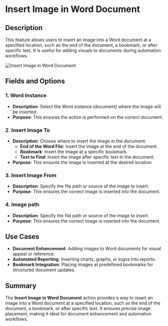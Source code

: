 # Insert Image in Word Document  

## Description
This feature allows users to insert an image into a Word document at a specified location, such as the end of the document, a bookmark, or after specific text. It is useful for adding visuals to documents during automation workflows.  

![Insert Image in Word Document](../../../assets/word/insert-image-in-word-document.png)  

## Fields and Options  

### 1. Word Instance
- **Description**: Select the Word instance (document) where the image will be inserted.  
- **Purpose**: This ensures the action is performed on the correct document.  

### 2. Insert Image To
- **Description**: Choose where to insert the image in the document:  
  - **End of the Word File**: Insert the image at the end of the document.  
  - **Bookmark**: Insert the image at a specific bookmark.  
  - **Text to Find**: Insert the image after specific text in the document.  
- **Purpose**: This ensures the image is inserted at the desired location.  

### 3. Insert Image From
- **Description**: Specify the file path or source of the image to insert.  
- **Purpose**: This ensures the correct image is inserted into the document.  

### 4. Image path
- **Description**: Specify the file path or source of the image to insert.  
- **Purpose**: This ensures the correct image is inserted into the document.  

## Use Cases
- **Document Enhancement**: Adding images to Word documents for visual appeal or reference.  
- **Automated Reporting**: Inserting charts, graphs, or logos into reports.  
- **Bookmark Integration**: Placing images at predefined bookmarks for structured document updates.  

## Summary
The **Insert Image in Word Document** action provides a way to insert an image into a Word document at a specified location, such as the end of the document, a bookmark, or after specific text. It ensures precise image placement, making it ideal for document enhancement and automation workflows.